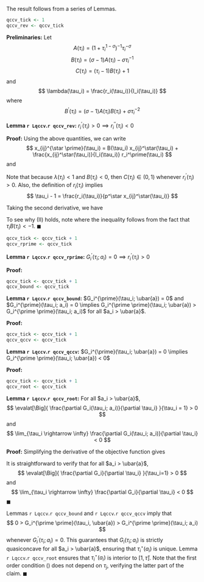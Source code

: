 The result follows from a series of Lemmas.

```r
qccv_tick <- 1
qccv_rev <- qccv_tick
```

**Preliminaries:** Let
$$
A(\tau_i) = \left( 1 + \tau_i^{1-\sigma} \right)^{-1} \tau_i^{-\sigma}
$$
$$
B(\tau_i) = (\sigma - 1) A(\tau_i) - \sigma \tau_i^{-1}
$$
$$
C(\tau_i) = (\tau_i - 1) B(\tau_i) + 1
$$
and
$$
\lambda(\tau_i) = \frac{r_i(\tau_i)}{I_i(\tau_i)}
$$
where
$$
B^\prime(\tau_i) = (\sigma - 1) A(\tau_i) B(\tau_i) + \sigma \tau_i^{-2}
$$

**Lemma `r Lqccv`.`r qccv_rev`:** $r_i^\prime(\tau_i) > 0 \implies r_i^{\prime \prime}(\tau_i) < 0$

**Proof:** Using the above quantities, we can write
$$
x_{ij}^{\star \prime}(\tau_i) = B(\tau_i) x_{ij}^\star(\tau_i) + \frac{x_{ij}^\star(\tau_i)}{I_i(\tau_i)} r_i^\prime(\tau_i)
$$
and 
\begin{align*}
r_i^\prime(\tau_i) &= (\tau_i - 1) p^\star x_{ij}^{\star \prime}(\tau_i) + p^\star x_{ij}^\star(\tau_i) \\
r_i^\prime(\tau_i) &= B(\tau_i) r_i(\tau_i) + \lambda(\tau_i) r_i^\prime(\tau_i) + p^\star x_{ij}^\star(\tau_i) \\
(1 - \lambda(\tau_i)) r_i^\prime(\tau_i) &= B(\tau_i) r_i(\tau_i) + p^\star x_{ij}^\star(\tau_i) \\
(\tau_i - 1) (1 - \lambda(\tau_i)) r_i^\prime(\tau_i) &= (\tau_i - 1) B(\tau_i) r_i(\tau_i) + r_i(\tau_i) \\
(\tau_i - 1) (1 - \lambda(\tau_i)) r_i^\prime(\tau_i) &= r_i(\tau_i) \left( (\tau_i - 1) B(\tau_i) + 1 \right) \\
(\tau_i - 1) (1 - \lambda(\tau_i)) r_i^\prime(\tau_i) &= r_i(\tau_i) C(\tau_i)
\end{align*}

Note that because $\lambda(\tau_i) < 1$ and $B(\tau_i) < 0$, then $C(\tau_i) \in (0, 1)$ whenever $r_i^\prime(\tau_i) > 0$. Also, the definition of $r_i(\tau_i)$ implies
$$
\tau_i - 1 = \frac{r_i(\tau_i)}{p^\star x_{ij}^\star(\tau_i)}
$$

Taking the second derivative, we have
\begin{align*}
(\tau_i - 1) (1 - \lambda(\tau_i)) r_i^{\prime \prime}(\tau_i) =& - \left( (1 - \lambda(\tau_i)) r_i^\prime(\tau_i) - (\tau_i - 1) \lambda^\prime(\tau_i) r_i^\prime(\tau_i) \right) + C(\tau_i) r_i^\prime(\tau_i) + C^\prime(\tau_i) r_i(\tau_i) \\
=& - \left( (1 - \lambda(\tau_i)) r_i^\prime(\tau_i) - (\tau_i - 1) (1 - \lambda(\tau_i)) r_i^\prime(\tau_i)^2 I_i(\tau_i)^{-1} \right) + C(\tau_i) r_i^\prime(\tau_i) + C^\prime(\tau_i) r_i(\tau_i) \\
=& - (1 - \lambda(\tau_i)) r_i^\prime(\tau_i) \left( 1 - (\tau_i - 1) I_i(\tau_i)^{-1} r_i^\prime(\tau_i) \right) + C(\tau_i) r_i^\prime(\tau_i) + C^\prime(\tau_i) r_i(\tau_i) \\
=& - (1 - \lambda(\tau_i)) r_i^\prime(\tau_i) \left( 1 - \lambda(\tau_i) \frac{r_i^\prime(\tau_i)}{p^\star x_{ij}^\star(\tau_i)} \right) + C(\tau_i) r_i^\prime(\tau_i) + C^\prime(\tau_i) r_i(\tau_i) \\
=& - (1 - \lambda(\tau_i)) r_i^\prime(\tau_i) \left( 1 - \lambda(\tau_i) \frac{C(\tau_i)}{(1 - \lambda(\tau_i))} \right) + C(\tau_i) r_i^\prime(\tau_i) + C^\prime(\tau_i) r_i(\tau_i) \\
=& - r_i^\prime(\tau_i) \left( 1 - (1 - C(\tau_i)) \lambda(\tau_i) \right) + C(\tau_i) r_i^\prime(\tau_i) + C^\prime(\tau_i) r_i(\tau_i) \\
=& \underbrace{- r_i^\prime(\tau_i) \left( 1 - (1 - C(\tau_i)) \lambda(\tau_i) \right) + C(\tau_i) r_i^\prime(\tau_i)}_{<0 \text{ (I)}} + \underbrace{C^\prime(\tau_i) r_i(\tau_i)}_{<0 \text{ (II)}}
\end{align*}

To see why (II) holds, note
\begin{align*}
\tau_i C^\prime(\tau_i) &= \tau_i (\tau_i - 1) B^\prime(\tau_i) + \tau_i B(\tau_i) \\
&= (\tau_i - 1) \tau_i \left( (\sigma - 1) A(\tau_i) B(\tau_i) + \sigma \tau_i^{-2} \right) + \tau_i \left( (\sigma - 1) A(\tau_i) - \sigma \tau_i^{-1} \right) \\
&= (\sigma - 1) \tau_i A(\tau_i) \tau_i B(\tau_i) + \sigma - \tau_i B^\prime(\tau_i) + (\sigma - 1) \tau_i A(\tau_i) - \sigma \\
&= (\sigma - 1) \tau_i A(\tau_i) \underbrace{\left( \tau_i B(\tau_i) + 1 \right)}_{<0} - \tau_i B^\prime(\tau_i)
\end{align*}
where the inequality follows from the fact that $\tau_i B(\tau_i) < -1$. $\blacksquare$

```r
qccv_tick <- qccv_tick + 1
qccv_rprime <- qccv_tick
```

**Lemma `r Lqccv`.`r qccv_rprime`:** $G_i^\prime(\tau_i; a_i) = 0 \implies r_i^{\prime}(\tau_i) > 0$

**Proof:**

```r
qccv_tick <- qccv_tick + 1
qccv_bound <- qccv_tick
```

**Lemma `r Lqccv`.`r qccv_bound`:** $G_i^{\prime}(\tau_i; \ubar{a}) = 0$ and $G_i^{\prime}(\tau_i; a_i) = 0 \implies G_i^{\prime \prime}(\tau_i; \ubar{a}) > G_i^{\prime \prime}(\tau_i; a_i)$ for all $a_i > \ubar{a}$.

**Proof:**

```r
qccv_tick <- qccv_tick + 1
qccv_qccv <- qccv_tick
```

**Lemma `r Lqccv`.`r qccv_qccv`:** $G_i^{\prime}(\tau_i; \ubar{a}) = 0 \implies G_i^{\prime \prime}(\tau_i; \ubar{a}) < 0$

**Proof:**

```r
qccv_tick <- qccv_tick + 1
qccv_root <- qccv_tick
```

**Lemma `r Lqccv`.`r qccv_root`:** For all $a_i > \ubar{a}$,
$$
\evalat[\Big]{ \frac{\partial G_i(\tau_i; a_i)}{\partial \tau_i} }{\tau_i = 1} > 0
$$
and
$$
\lim_{\tau_i \rightarrow \infty} \frac{\partial G_i(\tau_i; a_i)}{\partial \tau_i} < 0
$$

**Proof:** Simplifying the derivative of the objective function gives
\begin{equation} \label{eq:Gfoc}
\begin{split}
\frac{\partial G_i}{\partial \tau_i} =& - a k(\alpha) P_i(\tau_i)^{-\alpha} p^{\sigma - 1} + a k(\alpha) P_i(\tau_i)^{-\alpha} \left( 1 + (\tau_i - 1) \left( (\sigma - 1) \chi(\tau_i) \tau_i^{-\sigma} - \sigma \tau_i^{-1} \right) \right) + \\
& (\sigma - 1) \chi_i(\tau_i)
\end{split}
\end{equation}

It is straightforward to verify that for all $a_i > \ubar{a}$,
$$
\evalat[\Big]{ \frac{\partial G_i}{\partial \tau_i} }{\tau_i=1} > 0
$$
and
$$
\lim_{\tau_i \rightarrow \infty} \frac{\partial G_i}{\partial \tau_i} < 0
$$
$\blacksquare$

Lemmas `r Lqccv`.`r qccv_bound` and `r Lqccv`.`r qccv_qccv` imply that 
$$
0 > G_i^{\prime \prime}(\tau_i, \ubar{a}) > G_i^{\prime \prime}(\tau_i; a_i)
$$
whenever $G_i^\prime(\tau_i; a_i) = 0$. This guarantees that $G_i(\tau_i; a_i)$ is strictly quasiconcave for all $a_i > \ubar{a}$, ensuring that $\tau_i^\star(a_i)$ is unique. Lemma `r Lqccv`.`r qccv_root` ensures that $\tau_i^\star(a_i)$ is interior to $[1, \bar{\tau}]$. Note that the first order condition (\ref{eq:Gfoc}) does not depend on $\tau_j$, verifying the latter part of the claim. $\blacksquare$

